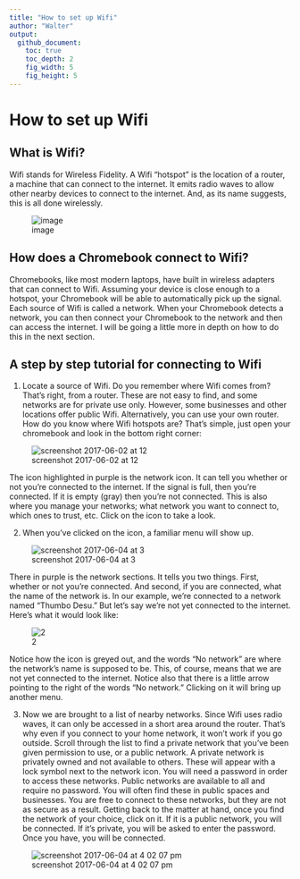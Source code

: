 ```yaml
---
title: "How to set up Wifi"
author: "Walter"
output:
  github_document:
    toc: true
    toc_depth: 2
    fig_width: 5
    fig_height: 5
---
```


# How to set up Wifi

## What is Wifi?
  Wifi stands for Wireless Fidelity.  A Wifi "hotspot" is the location of a router, a machine that can connect to the internet.  It emits radio waves to allow other nearby devices to connect to the internet.  And, as its name suggests, this is all done wirelessly.

![image](https://cloud.githubusercontent.com/assets/28197711/26698079/6c841614-46e2-11e7-8820-2fabcf8e98f8.png)

## How does a Chromebook connect to Wifi?
  Chromebooks, like most modern laptops, have built in wireless adapters that can connect to Wifi.  Assuming your device is close enough to a hotspot, your Chromebook will be able to automatically pick up the signal.  Each source of Wifi is called a network.  When your Chromebook detects a network, you can then connect your Chromebook to the network and then can access the internet.  I will be going a little more in depth on how to do this in the next section.
  
## A step by step tutorial for connecting to Wifi

  1. Locate a source of Wifi.  Do you remember where Wifi comes from?  That's right, from a router.  These are not easy to find, and some networks are for private use only.  However, some businesses and other locations offer public Wifi.  Alternatively, you can use your own router.  How do you know where Wifi hotspots are?  That's simple, just open your chromebook and look in the bottom right corner:
  
![screenshot 2017-06-02 at 12](https://cloud.githubusercontent.com/assets/28197711/26764501/dd77499a-4935-11e7-933c-3a7c375a30a9.png)

  The icon highlighted in purple is the network icon.  It can tell you whether or not you're connected to the internet.  If the signal is full, then you're connected.  If it is empty (gray) then you're not connected.  This is also where you manage your networks; what network you want to connect to, which ones to trust, etc.  Click on the icon to take a look.
  
  2. When you've clicked on the icon, a familiar menu will show up.
 
![screenshot 2017-06-04 at 3](https://cloud.githubusercontent.com/assets/28197711/26764866/a89a89be-493d-11e7-91fa-7466c43f664d.png)

  There in purple is the network sections.  It tells you two things.  First, whether or not you're connected.  And second, if you are connected, what the name of the network is.  In our example, we're connected to a network named "Thumbo Desu."  But let's say we're not yet connected to the internet.  Here's what it would look like:
  
![2](https://cloud.githubusercontent.com/assets/28197711/26764882/facc5992-493d-11e7-8bab-fe8af63d5bfc.png)

  Notice how the icon is greyed out, and the words "No network" are where the network's name is supposed to be.  This, of course, means that we are not yet connected to the internet.  Notice also that there is a little arrow pointing to the right of the words "No network."  Clicking on it will bring up another menu.
  
  3. Now we are brought to a list of nearby networks.  Since Wifi uses radio waves, it can only be accessed in a short area around the router.  That's why even if you connect to your home network, it won't work if you go outside.  Scroll through the list to find a private network that you've been given permission to use, or a public network.  A private network is privately owned and not available to others.  These will appear with a lock symbol next to the network icon.  You will need a password in order to access these networks.  Public networks are available to all and require no password.  You will often find these in public spaces and businesses.  You are free to connect to these networks, but they are not as secure as a result.  Getting back to the matter at hand, once you find the network of your choice, click on it.  If it is a public network, you will be connected.  If it's private, you will be asked to enter the password.  Once you have, you will be connected.

![screenshot 2017-06-04 at 4 02 07 pm](https://cloud.githubusercontent.com/assets/28197711/26765048/861f8b1a-4941-11e7-9cff-8bc390ef757f.png)
